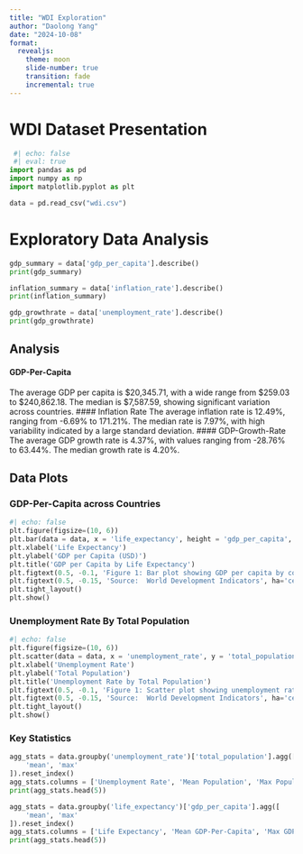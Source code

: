 ```yaml
---
title: "WDI Exploration"
author: "Daolong Yang"
date: "2024-10-08"
format: 
  revealjs:
    theme: moon
    slide-number: true
    transition: fade
    incremental: true
---
```


# WDI Dataset Presentation

```python
 #| echo: false
 #| eval: true
import pandas as pd
import numpy as np
import matplotlib.pyplot as plt

data = pd.read_csv("wdi.csv")
```

# Exploratory Data Analysis
```python
gdp_summary = data['gdp_per_capita'].describe()
print(gdp_summary)

inflation_summary = data['inflation_rate'].describe()
print(inflation_summary)

gdp_growthrate = data['unemployment_rate'].describe()
print(gdp_growthrate)
```
## Analysis
#### GDP-Per-Capita
The average GDP per capita is $20,345.71, with a wide range from $259.03 to $240,862.18. The median is $7,587.59, showing significant variation across countries.
#### Inflation Rate
The average inflation rate is 12.49%, ranging from -6.69% to 171.21%. The median rate is 7.97%, with high variability indicated by a large standard deviation.
#### GDP-Growth-Rate
The average GDP growth rate is 4.37%, with values ranging from -28.76% to 63.44%. The median growth rate is 4.20%.

## Data Plots
### GDP-Per-Capita across Countries
```python
#| echo: false
plt.figure(figsize=(10, 6))
plt.bar(data = data, x = 'life_expectancy', height = 'gdp_per_capita', color='skyblue')
plt.xlabel('Life Expectancy')
plt.ylabel('GDP per Capita (USD)')
plt.title('GDP per Capita by Life Expectancy')
plt.figtext(0.5, -0.1, 'Figure 1: Bar plot showing GDP per capita by country.', ha='center', fontsize=10)
plt.figtext(0.5, -0.15, 'Source:  World Development Indicators', ha='center', fontsize=10)
plt.tight_layout()
plt.show()
```

### Unemployment Rate By Total Population
```python
#| echo: false
plt.figure(figsize=(10, 6))
plt.scatter(data = data, x = 'unemployment_rate', y = 'total_population', color='skyblue')
plt.xlabel('Unemployment Rate')
plt.ylabel('Total Population')
plt.title('Unemployment Rate by Total Population')
plt.figtext(0.5, -0.1, 'Figure 1: Scatter plot showing unemployment rate by total population.', ha='center', fontsize=10)
plt.figtext(0.5, -0.15, 'Source:  World Development Indicators', ha='center', fontsize=10)
plt.tight_layout()
plt.show()
```

### Key Statistics
```python
agg_stats = data.groupby('unemployment_rate')['total_population'].agg([
    'mean', 'max'
]).reset_index()
agg_stats.columns = ['Unemployment Rate', 'Mean Population', 'Max Population']
print(agg_stats.head(5))

agg_stats = data.groupby('life_expectancy')['gdp_per_capita'].agg([
    'mean', 'max'
]).reset_index()
agg_stats.columns = ['Life Expectancy', 'Mean GDP-Per-Capita', 'Max GDP-Per-Capita']
print(agg_stats.head(5))
```